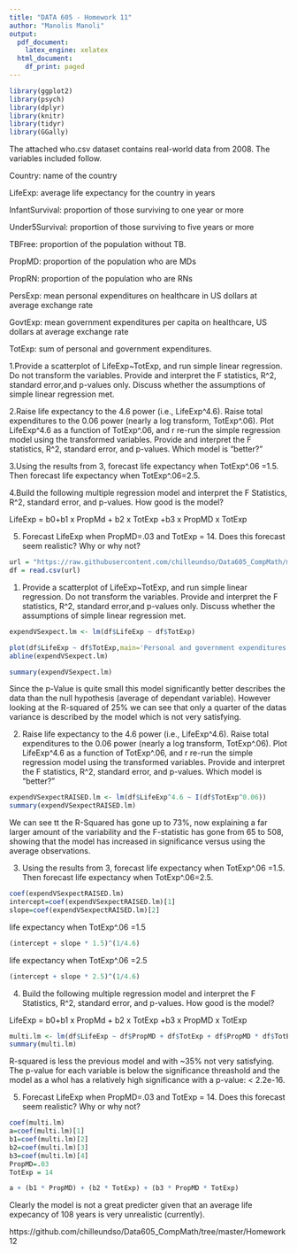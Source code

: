 ---
title: "DATA 605 - Homework 11"
author: "Manolis Manoli"
output:
  pdf_document:
    latex_engine: xelatex
  html_document:
    df_print: paged
---
```{r loading-libraries, echo=TRUE, results='hide', warning=FALSE, message=FALSE}
library(ggplot2)
library(psych)
library(dplyr)
library(knitr)
library(tidyr)
library(GGally)
```
\section{World Health Organisation}

The attached who.csv dataset contains real-world data from 2008.  The variables included follow.

Country:  name of the country

LifeExp:  average life expectancy for the country in years

InfantSurvival:  proportion of those surviving to one year or more

Under5Survival:  proportion of those surviving to five years or more 

TBFree:  proportion of the population without TB.

PropMD:  proportion of the population who are MDs

PropRN:  proportion of the population who are RNs

PersExp:  mean personal expenditures on healthcare in US dollars at average exchange rate 

GovtExp:  mean government expenditures per capita on healthcare, US dollars at average exchange rate

TotExp:  sum of personal and government expenditures.

1.Provide a scatterplot of LifeExp~TotExp, and run simple linear regression.  Do not transform the variables.  Provide and interpret the F statistics, R^2, standard error,and p-values only.  Discuss whether the assumptions of simple linear regression met.

2.Raise life expectancy to the 4.6 power (i.e., LifeExp^4.6).  Raise total expenditures to the 0.06 power (nearly a log transform, TotExp^.06). Plot LifeExp^4.6  as a function of TotExp^.06, and r re-run the simple regression model using the transformed variables.  Provide and interpret the F statistics, R^2, standard error, and p-values.   Which model is "better?"

3.Using the results from 3, forecast life expectancy when TotExp^.06 =1.5.  Then forecast life expectancy when TotExp^.06=2.5.  

4.Build the following multiple regression model and interpret the F Statistics, R^2, standard error, and p-values.  How good is the model?

LifeExp = b0+b1 x PropMd + b2 x TotExp  +b3 x PropMD x TotExp

5.  Forecast LifeExp when PropMD=.03 and TotExp = 14.  Does this forecast seem realistic?  Why or why not?



\section{Solution}



```{r,eval=T}
url = "https://raw.githubusercontent.com/chilleundso/Data605_CompMath/master/Homework12/who.csv"
df = read.csv(url)
```

\subsection{Question 1}

1. Provide a scatterplot of LifeExp~TotExp, and run simple linear regression.  Do not transform the variables.  Provide and interpret the F statistics, R^2, standard error,and p-values only.  Discuss whether the assumptions of simple linear regression met.

```{r,eval=T}
expendVSexpect.lm <- lm(df$LifeExp ~ df$TotExp)
```


```{r,eval=T}
plot(df$LifeExp ~ df$TotExp,main='Personal and government expenditures vs life expectancy', xlab = 'Personal and Government Expenditures', ylab = 'Life Expectancy')
abline(expendVSexpect.lm)

```


```{r,eval=T}
summary(expendVSexpect.lm)
```

Since the p-Value is quite small this model significantly better describes the data than the null hypothesis (average of dependant variable). However looking at the R-squared of 25% we can see that only a quarter of the datas variance is described by the model which is not very satisfying.


\subsection{Question 2}

2. Raise life expectancy to the 4.6 power (i.e., LifeExp^4.6).  Raise total expenditures to the 0.06 power (nearly a log transform, TotExp^.06). Plot LifeExp^4.6  as a function of TotExp^.06, and r re-run the simple regression model using the transformed variables.  Provide and interpret the F statistics, R^2, standard error, and p-values.   Which model is "better?"

```{r,eval=T}
expendVSexpectRAISED.lm <- lm(df$LifeExp^4.6 ~ I(df$TotExp^0.06))
summary(expendVSexpectRAISED.lm)
```

We can see tt the R-Squared has gone up to 73%, now explaining a far larger amount of the variability and the F-statistic has gone from  65 to 508, showing that the model has increased in significance versus using the average observations.


\subsection{Question 3}


3. Using the results from 3, forecast life expectancy when TotExp^.06 =1.5.  Then forecast life expectancy when TotExp^.06=2.5.  

```{r,eval=T}
coef(expendVSexpectRAISED.lm)
intercept=coef(expendVSexpectRAISED.lm)[1]
slope=coef(expendVSexpectRAISED.lm)[2]
```

life expectancy when TotExp^.06 =1.5

```{r,eval=T}
(intercept + slope * 1.5)^(1/4.6)
```

life expectancy when TotExp^.06 =2.5

```{r,eval=T}
(intercept + slope * 2.5)^(1/4.6)
```

\subsection{Question 4}

4. Build the following multiple regression model and interpret the F Statistics, R^2, standard error, and p-values.  How good is the model?

LifeExp = b0+b1 x PropMd + b2 x TotExp  +b3 x PropMD x TotExp


```{r,eval=T}
multi.lm <- lm(df$LifeExp ~ df$PropMD + df$TotExp + df$PropMD * df$TotExp)
summary(multi.lm)
```

R-squared is less the previous model and with ~35% not very satisfying. The p-value for each variable is below the significance threashold and the model as a whol has a relatively high significance with a p-value: < 2.2e-16.

\subsection{Question 5}

5.  Forecast LifeExp when PropMD=.03 and TotExp = 14.  Does this forecast seem realistic?  Why or why not?

```{r,eval=T}
coef(multi.lm)
a=coef(multi.lm)[1]
b1=coef(multi.lm)[2]
b2=coef(multi.lm)[3]
b3=coef(multi.lm)[4]
PropMD=.03 
TotExp = 14
```

```{r,eval=T}
a + (b1 * PropMD) + (b2 * TotExp) + (b3 * PropMD * TotExp)
```

Clearly the model is not a great predicter given that an average life expecancy of 108 years is very unrealistic (currently).

https://github.com/chilleundso/Data605_CompMath/tree/master/Homework12

